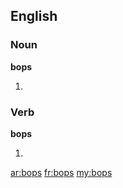 ==English==

===Noun===
'''bops'''

# {{plural of|[[bop]]}}

===Verb===
'''bops'''

# {{third-person singular of|[[bop]]}}

[[ar:bops]]
[[fr:bops]]
[[my:bops]]